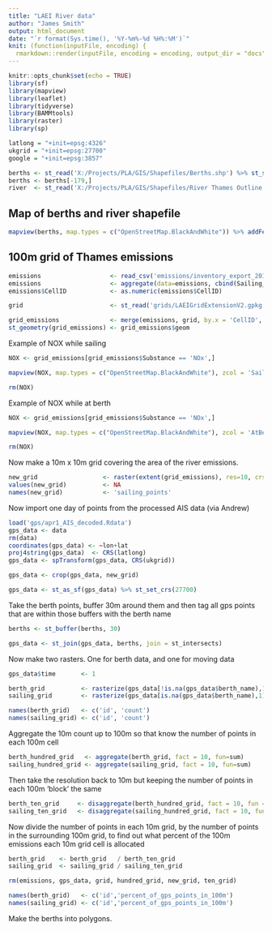```yaml
---
title: "LAEI River data"
author: "James Smith"
output: html_document
date: "`r format(Sys.time(), '%Y-%m%-%d %H%:%M')`"
knit: (function(inputFile, encoding) {
  rmarkdown::render(inputFile, encoding = encoding, output_dir = "docs") }) 
---
```


```r
knitr::opts_chunk$set(echo = TRUE)
library(sf)
library(mapview)
library(leaflet)
library(tidyverse)
library(BAMMtools)
library(raster)
library(sp)
```

```r
latlong = "+init=epsg:4326"
ukgrid = "+init=epsg:27700"
google = "+init=epsg:3857"
```

```r

berths <- st_read('X:/Projects/PLA/GIS/Shapefiles/Berths.shp') %>% st_set_crs(27700)
berths <- berths[-179,]
river  <- st_read('X:/Projects/PLA/GIS/Shapefiles/River Thames Outline.shp') %>% st_set_crs(27700)
```

## Map of berths and river shapefile

```r
mapview(berths, map.types = c("OpenStreetMap.BlackAndWhite")) %>% addFeatures(river)
```

## 100m grid of Thames emissions

```r

emissions                   <- read_csv('emissions/inventory_export_2016.csv', col_types = cols())
emissions                   <- aggregate(data=emissions, cbind(Sailing_kg, AtBerth_kg) ~ Substance + CellID, FUN=sum)
emissions$CellID            <- as.numeric(emissions$CellID)

grid                        <- st_read('grids/LAEIGridExtensionV2.gpkg', quiet = T)

grid_emissions              <- merge(emissions, grid, by.x = 'CellID', by.y = 'GRID_ID') 
st_geometry(grid_emissions) <- grid_emissions$geom
```

Example of NOX while sailing

```r
NOX <- grid_emissions[grid_emissions$Substance == 'NOx',]
```

```r
mapview(NOX, map.types = c("OpenStreetMap.BlackAndWhite"), zcol = 'Sailing_kg', at = round(getJenksBreaks(NOX$Sailing_kg, 10),0))

rm(NOX)
```

Example of NOX while at berth

```r
NOX <- grid_emissions[grid_emissions$Substance == 'NOx',]
```

```r
mapview(NOX, map.types = c("OpenStreetMap.BlackAndWhite"), zcol = 'AtBerth_kg', at = round(getJenksBreaks(NOX$AtBerth_kg, 10),0))

rm(NOX)
```

Now make a 10m x 10m grid covering the area of the river emissions.

```r

new_grid                  <- raster(extent(grid_emissions), res=10, crs = ukgrid)
values(new_grid)          <- NA
names(new_grid)           <- 'sailing_points'

```

Now import one day of points from the processed AIS data (via Andrew)

```r

load('gps/apr1_AIS_decoded.Rdata')
gps_data <- data
rm(data)
coordinates(gps_data) <- ~lon+lat
proj4string(gps_data)  <- CRS(latlong)
gps_data <- spTransform(gps_data, CRS(ukgrid))

gps_data <- crop(gps_data, new_grid)

gps_data <- st_as_sf(gps_data) %>% st_set_crs(27700)

```

Take the berth points, buffer 30m around them and then tag all gps points that are within those buffers with the berth name

```r

berths <- st_buffer(berths, 30)

gps_data <- st_join(gps_data, berths, join = st_intersects)

```

Now make two rasters. One for berth data, and one for moving data

```r

gps_data$time       <- 1

berth_grid          <- rasterize(gps_data[!is.na(gps_data$berth_name),1], new_grid, fun=sum)
sailing_grid        <- rasterize(gps_data[is.na(gps_data$berth_name),1], new_grid, fun=sum)

names(berth_grid)   <- c('id', 'count')
names(sailing_grid) <- c('id', 'count')

```

Aggregate the 10m count up to 100m so that know the number of points in each 100m cell

```r

berth_hundred_grid   <- aggregate(berth_grid, fact = 10, fun=sum)
sailing_hundred_grid <- aggregate(sailing_grid, fact = 10, fun=sum)

```

Then take the resolution back to 10m but keeping the number of points in each 100m 'block' the same

```r

berth_ten_grid     <- disaggregate(berth_hundred_grid, fact = 10, fun = NA)
sailing_ten_grid   <- disaggregate(sailing_hundred_grid, fact = 10, fun = NA)

```

Now divide the number of points in each 10m grid, by the number of points in the surrounding 100m grid, to find out what percent of the 100m emissions each 10m grid cell is allocated

```r

berth_grid    <- berth_grid   / berth_ten_grid
sailing_grid  <- sailing_grid / sailing_ten_grid

rm(emissions, gps_data, grid, hundred_grid, new_grid, ten_grid)

names(berth_grid)   <- c('id','percent_of_gps_points_in_100m')
names(sailing_grid) <- c('id','percent_of_gps_points_in_100m')

```

Make the berths into polygons.